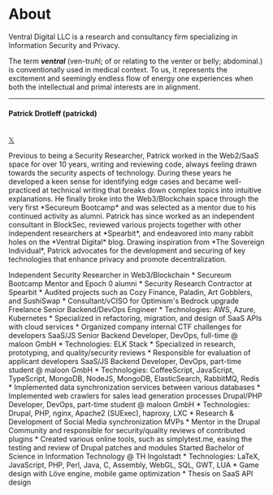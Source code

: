
# About

Ventral Digital LLC is a research and consultancy firm specializing in Information Security and Privacy.

The term ___ventral___ (ven-tr*uh*l; of or relating to the venter or belly; abdominal.) is conventionally used in medical context. To us, it represents the excitement and seemingly endless flow of energy one experiences when both the intellectual and primal interests are in alignment.

---

<div id="patrickd" />

#### Patrick Drotleff (patrickd)

<br/>
<Features>
  <Feature index={0} centered style={{
    display: 'flex',
    alignItems: 'flex-start',
    justifyContent: 'flex-start',
    backgroundImage: 'url(/assets/authors/patrickd.jpg)',
    backgroundSize: 'cover',
    backgroundPosition: 'center',
    color: '#fff',
    padding: '15px',
    minHeight: '500px'
  }}>
    <a href="https://github.com/patrickd-/" target="_blank" style={{
      paddingRight: '10px',
      paddingTop: '8px'
    }}><GitHubIcon /></a>
    <a href="https://twitter.com/patrickd_de" target="_blank" style={{
      fontSize: '28px',
      textDecoration: 'none'
    }}>𝕏</a>
  </Feature>
  <Feature index={1} large>
    <p>Previous to being a Security Researcher, Patrick worked in the Web2/SaaS space for over 10 years, writing and reviewing code, always feeling drawn towards the security aspects of technology. During these years he developed a keen sense for identifying edge cases and became well-practiced at technical writing that breaks down complex topics into intuitive explanations. He finally broke into the Web3/Blockchain space through the very first *Secureum Bootcamp* and was selected as a mentor due to his continued activity as alumni. Patrick has since worked as an independent consultant in BlockSec, reviewed various projects together with other independent researchers at *Spearbit*, and endeavored into many rabbit holes on the *Ventral Digital* blog. Drawing inspiration from *The Sovereign Individual*, Patrick advocates for the development and securing of key technologies that enhance privacy and promote decentralization.</p>
  </Feature>
</Features>

<Timeline>
  <Year year='Since 2021'>
    Independent Security Researcher in Web3/Blockchain
    * Secureum Bootcamp Mentor and Epoch 0 alumni
    * Security Research Contractor at Spearbit
    * Audited projects such as Cozy Finance, Paladin, Art Gobblers, and SushiSwap
    * Consultant/vCISO for Optimism's Bedrock upgrade
  </Year>
  <Year year='2018 - 2021'>
    Freelance Senior Backend/DevOps Engineer
    * Technologies: AWS, Azure, Kubernetes
    * Specialized in refactoring, migration, and design of SaaS APIs with cloud services
    * Organized company internal CTF challenges for developers
  </Year>
  <Year year='2016 - 2018'>
    SaaS/JS Senior Backend Developer, DevOps, full-time @ maloon GmbH
    * Technologies: ELK Stack
    * Specialized in research, prototyping, and quality/security reviews
    * Responsible for evaluation of applicant developers
  </Year>
  <Year year='2013 - 2016'>
    SaaS/JS Backend Developer, DevOps, part-time student @ maloon GmbH
    * Technologies: CoffeeScript, JavaScript, TypeScript, MongoDB, NodeJS, MongoDB, ElasticSearch, RabbitMQ, Redis
    * Implemented data synchronization services between various databases
    * Implemented web crawlers for sales lead generation processes
  </Year>
  <Year year='2011 - 2013'>
    Drupal/PHP Developer, DevOps, part-time student @ maloon GmbH
    * Technologies: Drupal, PHP, nginx, Apache2 (SUExec), haproxy, LXC
    * Research & Development of Social Media synchronization MVPs
    * Mentor in the Drupal Community and responsible for security/quality reviews of contributed plugins
    * Created various online tools, such as simplytest.me, easing the testing and review of Drupal patches and modules
  </Year>
  <Year year='2011'>
    Started Bachelor of Science in Information Technology @ TH Ingolstadt
    * Technologies: LaTeX, JavaScript, PHP, Perl, Java, C, Assembly, WebGL, SQL, GWT, LUA
    * Game design with Löve engine, mobile game optimization
    * Thesis on SaaS API design
  </Year>
</Timeline>

